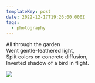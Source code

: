 ```yaml
---
templateKey: post
date: 2022-12-17T19:26:00.000Z
tags:
  - photography
---
```

All through the garden<br/>
Went gentle-feathered light,<br/>
Split colors on concrete diffusion,<br/>
Inverted shadow of a bird in flight.

![](../../assets/photos/20221217-IMG_4044.jpg)
